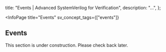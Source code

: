 
  title: "Events | Advanced SystemVerilog for Verification",
  description: "...",
};

<InfoPage
  title="Events"
  sv_concept_tags={["events"]}
>

  ## Events

  This section is under construction. Please check back later.

</InfoPage>